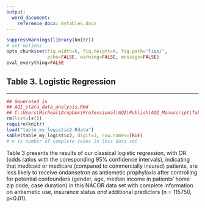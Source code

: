 ```yaml
---
output:
  word_document:
    reference_docx: mytables.docx
---
```



```r
suppressWarnings(library(knitr))
# set options
opts_chunk$set(fig.width=6, fig.height=4, fig.path='Figs/',
               echo=FALSE, warning=FALSE, message=FALSE)
eval_everything=FALSE
```


## Table 3. Logistic Regression {#Logistic_table}

---

```r
## Generated in
## AQI_stata_data_analysis.Rmd
## C:\Users\Micheal\Dropbox\Professional\AQI\Publish\AQI_Manuscript\Tables
rm(list=ls())
require(knitr)
load("table_my_logistic2.Rdata")
kable(table_my_logistic2, digit=3, row.names=TRUE)
# n is number of complete cases in this data set
```

Table 3 presents the results of our classical logistic regression, with OR (odds ratios with the coresponding 95% confidence intervals), indicating that  medicaid or medicare (compared to commercially insured) patients, are less likely to receive ondansetron as antiemetic prophylaxis after controlling for potential confounders (gender, age, median income in patients' home zip code, case duration) in this NACOR data set with complete information on antiemetic use, insurance status *and* additional predictors (n = 115750, p<0.01).
